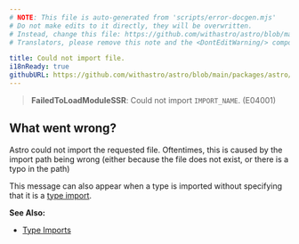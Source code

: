 ```yaml
---
# NOTE: This file is auto-generated from 'scripts/error-docgen.mjs'
# Do not make edits to it directly, they will be overwritten.
# Instead, change this file: https://github.com/withastro/astro/blob/main/packages/astro/src/core/errors/errors-data.ts
# Translators, please remove this note and the <DontEditWarning/> component.

title: Could not import file.
i18nReady: true
githubURL: https://github.com/withastro/astro/blob/main/packages/astro/src/core/errors/errors-data.ts
---
```


<DontEditWarning />


> **FailedToLoadModuleSSR**: Could not import `IMPORT_NAME`. (E04001)

## What went wrong?
Astro could not import the requested file. Oftentimes, this is caused by the import path being wrong (either because the file does not exist, or there is a typo in the path)

This message can also appear when a type is imported without specifying that it is a [type import](/en/guides/typescript/#type-imports).

**See Also:**
-  [Type Imports](/en/guides/typescript/#type-imports)


